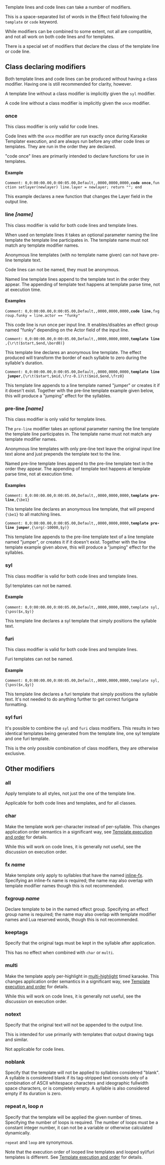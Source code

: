 Template lines and code lines can take a number of modifiers.

This is a space-separated list of words in the Effect field following the <code>template</code> or <code>code</code> keyword.

While modifiers can be combined to some extent, not all are compatible, and not all work on both code lines and for templates.

There is a special set of modifiers that declare the class of the template line or code line.

== Class declaring modifiers ==

Both template lines and code lines can be produced without having a class modifier. Having one is still recommended for clarity, however.

A template line without a class modifier is implicitly given the <code>syl</code> modifier.

A code line without a class modifier is implicitly given the <code>once</code> modifier.

=== once ===

This class modifier is only valid for code lines.

Code lines with the <code>once</code> modifier are run exactly once during Karaoke Templater execution, and are always run before any other code lines or templates. They are run in the order they are declared.

"code once" lines are primarily intended to declare functions for use in templates.

==== Example ====
 Comment: 0,0:00:00.00,0:00:05.00,Default,,0000,0000,0000,<b>code once</b>,function setlayer(newlayer) line.layer = newlayer; return ""; end

This example declares a new function that changes the Layer field in the output line.

=== line ''[name]'' ===

This class modifier is valid for both code lines and template lines.

When used on template lines it takes an optional parameter naming the line template the template line participates in. The template name must not match any template modifier names.

Anonymous line templates (with no template name given) can not have pre-line template text.

Code lines can not be named, they must be anonymous.

Named line template lines append to the template text in the order they appear. The appending of template text happens at template parse time, not at execution time.

==== Examples ====

 Comment: 0,0:00:00.00,0:00:05.00,Default,,0000,0000,0000,<b>code line</b>,fxgroup.funky = line.actor == "funky"

This code line is run once per input line. It enables/disables an effect group named "funky" depending on the Actor field of the input line.

 Comment: 0,0:00:00.00,0:00:05.00,Default,,0000,0000,0000,<b>template line</b>,{\r\t($start,$end,\bord0)}

This template line declares an anonymous line template. The effect produced will transform the border of each syllable to zero during the syllable's duration.

 Comment: 0,0:00:00.00,0:00:05.00,Default,,0000,0000,0000,<b>template line jumper</b>,{\r\t($start,$mid,\frz-0.1)\t($mid,$end,\frz0}

This template line appends to a line template named "jumper"  or creates it if it doesn't exist. Together with the pre-line template example given below, this will produce a "jumping" effect for the syllables.

=== pre-line ''[name]'' ===

This class modifier is only valid for template lines.

The <code>pre-line</code> modifier takes an optional parameter naming the line template the template line participates in. The template name must not match any template modifier names.

Anonymous line templates with only pre-line text leave the original input line text alone and just prepends the template text to the line.

Named pre-line template lines append to the pre-line template text in the order they appear. The appending of template text happens at template parse time, not at execution time.

==== Examples ====

 Comment: 0,0:00:00.00,0:00:05.00,Default,,0000,0000,0000,<b>template pre-line</b>,{\be1}

This template line declares an anonymous line template, that will prepend <tt>{\be1}</tt> to all matching lines.

 Comment: 0,0:00:00.00,0:00:05.00,Default,,0000,0000,0000,<b>template pre-line jumper</b>,{\org(-10000,$y)}

This template line appends to the pre-line template text of a line template named "jumper", or creates it if it doesn't exist. Together with the line template example given above, this will produce a "jumping" effect for the syllables.

=== syl ===

This class modifier is valid for both code lines and template lines.

Syl templates can not be named.

==== Example ====

 Comment: 0,0:00:00.00,0:00:05.00,Default,,0000,0000,0000,template syl,{\pos($x,$y)}

This template line declares a syl template that simply positions the syllable text.

=== furi ===

This class modifier is valid for both code lines and template lines.

Furi templates can not be named.

==== Example ====

 Comment: 0,0:00:00.00,0:00:05.00,Default,,0000,0000,0000,template syl,{\pos($x,$y)}

This template line declares a furi template that simply positions the syllable text. It's not needed to do anything further to get correct furigana formatting.

=== syl furi ===

It's possible to combine the <code>syl</code> and <code>furi</code> class modifiers. This results in two identical templates being generated from the template line, one syl template and one furi template.

This is the only possible combination of class modifiers, they are otherwise exclusive.

== Other modifiers ==

=== all ===

Apply template to all styles, not just the one of the template line.

Applicable for both code lines and templates, and for all classes.

{{todo|example}}

=== char ===

Make the template work per-character instead of per-syllable. This changes application order semantics in a significant way, see [[Karaoke Templater Reference: Template execution rules and order|Template execution and order]] for details.

While this will work on code lines, it is generally not useful, see the discussion on execution order.

{{todo|example}}

=== fx ''name'' ===

Make template only apply to syllables that have the named [[inline-fx]]. Specifying an inline-fx name is required; the name may also overlap with template modifier names though this is not recommended.

{{todo|example}}

=== fxgroup ''name'' ===

Declare template to be in the named effect group. Specifying an effect group name is required; the name may also overlap with template modifier names and Lua reserved words, though this is not recommended.

{{todo|example}}

=== keeptags ===

Specify that the original tags must be kept in the syllable after application.

This has no effect when combined with <code>char</code> or <code>multi</code>.

{{todo|example}}

=== multi ===

Make the template apply per-highlight in [[Furigana karaoke|multi-highlight]] timed karaoke. This changes application order semantics in a significant way, see [[Karaoke Templater Reference: Template execution rules and order|Template execution and order]] for details.

While this will work on code lines, it is generally not useful, see the discussion on execution order.

{{todo|example}}

=== notext ===

Specify that the original text will not be appended to the output line.

This is intended for use primarily with templates that output drawing tags and similar.

Not applicable for code lines.

{{todo|example}}

=== noblank ===

Specify that the template will not be applied to syllables considered "blank". A syllable is considered blank if its tag-stripped text consists only of a combination of ASCII whitespace characters and ideographic fullwidth space characters, or is completely empty. A syllable is also considered empty if its duration is zero.

{{todo|example}}

=== repeat ''n'', loop ''n'' ===

Specify that the template will be applied the given number of times. Specifying the number of loops is required. The number of loops must be a constant integer number, it can not be a variable or otherwise calculated dynamically.

<code>repeat</code> and <code>loop</code> are synonymous.

Note that the execution order of looped line templates and looped syl/furi templates is different. See [[Karaoke Templater Reference: Template execution rules and order|Template execution and order]] for details.

{{todo|example}}